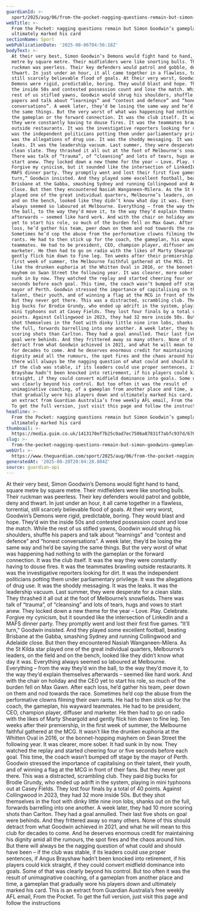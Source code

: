 ```yaml
---
guardianId: >-
  sport/2025/aug/06/from-the-pocket-nagging-questions-remain-but-simon-goodwins-gameplan-ultimately-marked-his-card
webTitle: >-
  From the Pocket: nagging questions remain but Simon Goodwin’s gameplan
  ultimately marked his card
sectionName: Sport
webPublicationDate: '2025-08-06T04:56:18Z'
bodyText: >-
  At their very best, Simon Goodwin’s Demons would fight hand to hand, square
  metre by square metre. Their midfielders were like snorting bulls. Their
  ruckman was peerless. Their key defenders would patrol and gobble, deny and
  thwart. In just under an hour, it all came together in a flawless, torrential,
  still scarcely believable flood of goals. At their very worst, Goodwin’s
  Demons were rigid, predictable, boring. They would blast and hope. They’d win
  the inside 50s and contested possession count and lose the match. While the
  rest of us stifled yawns, Goodwin would shrug his shoulders, shuffle his
  papers and talk about “learnings” and “contest and defence” and “honest
  conversations”. A week later, they’d be losing the same way and he’d be saying
  the same things. But the very worst of what was happening had nothing to with
  the gameplan or the forward connection. It was the club itself. It was the way
  they were constantly having to douse fires. It was the teammates brawling
  outside restaurants. It was the investigative reporters looking for dirt. It
  was the independent politicians potting them under parliamentary privilege. It
  was the allegations of drug use. It was the shoddy messaging. It was the
  leaks. It was the leadership vacuum. Last summer, they were desperate for a
  clean slate. They thrashed it all out at the foot of Melbourne’s snowfields.
  There was talk of “trauma”, of “cleansing” and lots of tears, hugs and vows to
  start anew. They locked down a new theme for the year – Love. Play. Celebrate.
  Forgive my cynicism, but it sounded like the intersection of LinkedIn and a
  MAFS dinner party. They promptly went and lost their first five games. “It’ll
  turn,” Goodwin insisted. And they played some excellent football, beating
  Brisbane at the Gabba, smashing Sydney and running Collingwood and Adelaide
  close. But then they encountered Nasiah Wanganeen-Milera. As the St Kilda star
  played one of the great individual quarters, Melbourne’s leaders, on the field
  and on the bench, looked like they didn’t know what day it was. Everything
  always seemed so laboured at Melbourne. Everything – from the way they’d win
  the ball, to the way they’d move it, to the way they’d explain themselves
  afterwards – seemed like hard work. And with the chair on holiday and the CEO
  yet to start his role, so much of the burden fell on Max Gawn. After each
  loss, he’d gather his team, peer down on them and nod towards the race.
  Sometimes he’d cop the abuse from the performative clowns filming their own
  rants. He had to then stick up for the coach, the gameplan, his wayward
  teammates. He had to be president, CEO, champion player, diffuser and
  marketer. He then had to go on radio with the likes of Marty Sheargold and
  gently flick him down to fine leg. Ten weeks after their premiership, in the
  first week of summer, the Melbourne faithful gathered at the MCG. It wasn’t
  like the drunken euphoria at the Whitten Oval in 2016, or the bonnet-hopping
  mayhem on Swan Street the following year. It was clearer, more sober. It had
  sunk in by now. They watched the replay and started cheering four or five
  seconds before each goal. This time, the coach wasn’t bumped off stage by the
  mayor of Perth. Goodwin stressed the importance of capitalising on their
  talent, their youth, and of winning a flag at the MCG in front of their fans.
  But they never got there. This was a distracted, scrambling club. They paid
  big bucks for Brodie Grundy, who ended up adrift in the system, playing in
  mini typhoons out at Casey Fields. They lost four finals by a total of 40
  points. Against Collingwood in 2023, they had 32 more inside 50s. But they
  shot themselves in the foot with dinky little nine iron lobs, shanks out on
  the full, forwards barrelling into one another. A week later, they had 10 more
  scoring shots than Carlton. They had a goal annulled. Their last five shots on
  goal were behinds. And they frittered away so many others. None of this should
  detract from what Goodwin achieved in 2021, and what he will mean to this club
  for decades to come. And he deserves enormous credit for maintaining his
  dignity amid all the rumours, the spot fires and the chaos around him. But
  there will always be the nagging question of what could and should have been –
  if the club was stable, if its leaders could use proper sentences, if Angus
  Brayshaw hadn’t been knocked into retirement, if his players could kick
  straight, if they could convert midfield dominance into goals. Some of that
  was clearly beyond his control. But too often it was the result of
  unimaginative coaching, of a gameplan from another place and time, a gameplan
  that gradually wore his players down and ultimately marked his card. This is
  an extract from Guardian Australia’s free weekly AFL email, From the Pocket.
  To get the full version, just visit this page and follow the instructions
headline: >-
  From the Pocket: nagging questions remain but Simon Goodwin’s gameplan
  ultimately marked his card
thumbnail: >-
  https://media.guim.co.uk/1413170ef7b25c0ad7ec7506a87831f7abfc937d/670_0_6680_5344/500.jpg
slug: >-
  from-the-pocket-nagging-questions-remain-but-simon-goodwins-gameplan-ultimately-marked-his-card
webUrl: >-
  https://www.theguardian.com/sport/2025/aug/06/from-the-pocket-nagging-questions-remain-but-simon-goodwins-gameplan-ultimately-marked-his-card
generatedAt: '2025-08-28T20:04:28.804Z'
source: guardian-api
---
```

At their very best, Simon Goodwin’s Demons would fight hand to hand, square metre by square metre. Their midfielders were like snorting bulls. Their ruckman was peerless. Their key defenders would patrol and gobble, deny and thwart. In just under an hour, it all came together in a flawless, torrential, still scarcely believable flood of goals. At their very worst, Goodwin’s Demons were rigid, predictable, boring. They would blast and hope. They’d win the inside 50s and contested possession count and lose the match. While the rest of us stifled yawns, Goodwin would shrug his shoulders, shuffle his papers and talk about “learnings” and “contest and defence” and “honest conversations”. A week later, they’d be losing the same way and he’d be saying the same things. But the very worst of what was happening had nothing to with the gameplan or the forward connection. It was the club itself. It was the way they were constantly having to douse fires. It was the teammates brawling outside restaurants. It was the investigative reporters looking for dirt. It was the independent politicians potting them under parliamentary privilege. It was the allegations of drug use. It was the shoddy messaging. It was the leaks. It was the leadership vacuum. Last summer, they were desperate for a clean slate. They thrashed it all out at the foot of Melbourne’s snowfields. There was talk of “trauma”, of “cleansing” and lots of tears, hugs and vows to start anew. They locked down a new theme for the year – Love. Play. Celebrate. Forgive my cynicism, but it sounded like the intersection of LinkedIn and a MAFS dinner party. They promptly went and lost their first five games. “It’ll turn,” Goodwin insisted. And they played some excellent football, beating Brisbane at the Gabba, smashing Sydney and running Collingwood and Adelaide close. But then they encountered Nasiah Wanganeen-Milera. As the St Kilda star played one of the great individual quarters, Melbourne’s leaders, on the field and on the bench, looked like they didn’t know what day it was. Everything always seemed so laboured at Melbourne. Everything – from the way they’d win the ball, to the way they’d move it, to the way they’d explain themselves afterwards – seemed like hard work. And with the chair on holiday and the CEO yet to start his role, so much of the burden fell on Max Gawn. After each loss, he’d gather his team, peer down on them and nod towards the race. Sometimes he’d cop the abuse from the performative clowns filming their own rants. He had to then stick up for the coach, the gameplan, his wayward teammates. He had to be president, CEO, champion player, diffuser and marketer. He then had to go on radio with the likes of Marty Sheargold and gently flick him down to fine leg. Ten weeks after their premiership, in the first week of summer, the Melbourne faithful gathered at the MCG. It wasn’t like the drunken euphoria at the Whitten Oval in 2016, or the bonnet-hopping mayhem on Swan Street the following year. It was clearer, more sober. It had sunk in by now. They watched the replay and started cheering four or five seconds before each goal. This time, the coach wasn’t bumped off stage by the mayor of Perth. Goodwin stressed the importance of capitalising on their talent, their youth, and of winning a flag at the MCG in front of their fans. But they never got there. This was a distracted, scrambling club. They paid big bucks for Brodie Grundy, who ended up adrift in the system, playing in mini typhoons out at Casey Fields. They lost four finals by a total of 40 points. Against Collingwood in 2023, they had 32 more inside 50s. But they shot themselves in the foot with dinky little nine iron lobs, shanks out on the full, forwards barrelling into one another. A week later, they had 10 more scoring shots than Carlton. They had a goal annulled. Their last five shots on goal were behinds. And they frittered away so many others. None of this should detract from what Goodwin achieved in 2021, and what he will mean to this club for decades to come. And he deserves enormous credit for maintaining his dignity amid all the rumours, the spot fires and the chaos around him. But there will always be the nagging question of what could and should have been – if the club was stable, if its leaders could use proper sentences, if Angus Brayshaw hadn’t been knocked into retirement, if his players could kick straight, if they could convert midfield dominance into goals. Some of that was clearly beyond his control. But too often it was the result of unimaginative coaching, of a gameplan from another place and time, a gameplan that gradually wore his players down and ultimately marked his card. This is an extract from Guardian Australia’s free weekly AFL email, From the Pocket. To get the full version, just visit this page and follow the instructions
